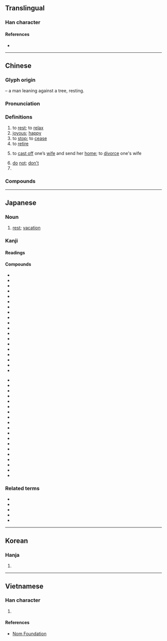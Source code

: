 {{also|体}}
{{character info/new}}
==Translingual==
{{stroke order|strokes=6}}

===Han character===
{{Han char|rn=9|rad=人|as=04|sn=6|four=24290|canj=OD|ids=⿰亻木}}

====References====
* {{Han ref|kx=0096.020|dkj=00440|dj=0203.020|hdz=10117.180|uh=4F11|ud=20241|bh=A5F0|bd=42480}}

----

==Chinese==
{{zh-forms}}

===Glyph origin===
{{Han etym}}
{{Han compound|人|t1=man|木|t2=tree|ls=ic}} – a man leaning against a tree, resting.

===Pronunciation===
{{zh-pron
|m=xiū
|c=jau1
|h=pfs=hiû
|mn=hiu
|mn-t=hiun1/hiu1
|w=
|mc=y
|oc=y
|ma=
|cat=v,a,intj,pn
}}

===Definitions===
{{zh-hanzi}}

# to [[rest]]; to [[relax]]
# [[joyous]]; [[happy]]
# to [[stop]]; to [[cease]]
# to [[retire]]
# {{lb|zh|historical}} to [[cast off]] one’s [[wife]] and send her [[home]]; to [[divorce]] one's wife
# [[do]] [[not]]; [[don't]]
# {{surname|lang=zh}}

===Compounds===
{{zh-der|休息|不休|不眠不休|不肯干休|不能自休|中休|乞休|休休|休假|休克|休兵|休刊|休命|休咎|休士頓市|休妻|休嫌|休學|休屠|休崙湖|休市|休徵|休怪|休息室|休想|休憩|休戚|休戚相關|休戚與共|休戰|休提|休明|休暇|休書|休會|休業|休業式|休歇|休止|休止符|休沐|休火山|休烈|休牛放馬|休牛散馬|休牛歸馬|休眠|休眠期|休眠火山|休管|休耕|休職|休致|休診|休閒|休閒活動|休離|休養|休養生息|何休|便休|公休|刺刺不休|勒休|同休共戚|呶呶不休|善罷干休|善罷甘休|喋喋不休|天休|奪休|官休|干休|意休不休|按甲休兵|旬休|更休|棘棘不休|欲語還休|欲說還休|歸休|無了無休|無疆之休|無盡無休|燠休|甘休|病休|皮日休|萬事皆休|紹休聖緒|絮絮不休|罷休|耶律休哥|至死方休|與國同休|與民休息|解甲休兵|解甲休士|討休|話休絮煩|誓不甘休|貫休|買休|買休賣休|輪休|退休|退休金|長休告|長休飯|雖休勿休|離休|風休冰解}}

----

==Japanese==
{{ja-see-also|休する}}

===Noun===
{{ja-noun|きゅう}}

# [[rest]]; [[vacation]]

===Kanji===
{{ja-kanji|grade=1|rs=人04}}

====Readings====
{{ja-readings
|goon=く
|kanon=きゅう<きう
|kun=やす-まる, やす-む, やす-める, いこ-う<いこ-ふ, や-む
|nanori=やすみ
}}

====Compounds====
{{der-top|Compounds containing {{lang|ja|休}}}}
* {{ja-r|休%意|きゅう%い|[[peace]], [[tranquility]]}}
* {{ja-r|休%演|きゅう%えん|[[suspending]] [[performance]]}}
* {{ja-r|休%暇|きゅう%か|[[holiday]], [[day off]]}}
* {{ja-r|休%火%山|きゅう%か%ざん|[[dormant]] [[volcano]]}}
* {{ja-r|休%会|きゅう%かい|[[adjournment]], [[recess]]}}
* {{ja-r|休%学|きゅう%がく|[[suspension]] of [[studies]]}}
* {{ja-r|休%刊|きゅう%かん|[[suspension]] of [[publication]]}}
* {{ja-r|休%閑|きゅう%かん|[[fallowing]]}}
* {{ja-r|休%館|きゅう%かん|[[library]] or [[museum]] [[closure]]}}
* {{ja-r|休%漁|きゅう%りょう|[[suspension]] of [[fishing]]}}
* {{ja-r|休%業|きゅう%ぎょう|[[business]] [[closure]]}}
* {{ja-r|休%憩|きゅう%けい|[[rest]]}}
* {{ja-r|休%校|きゅう%こう|[[school]] [[closure]]}}
* {{ja-r|休%耕|きゅう%こう|[[lying]] [[fallow]]}}
* {{ja-r|休%航|きゅう%こう|[[suspension]] of [[sailing]]}}
* {{ja-r|休%講|きゅう%こう|[[canceled]] [[lecture]]}}
* {{ja-r|休%載|きゅう%さい|[[suspension]] [[of]] [[publication]]}}
* {{ja-r|休%止|きゅう%し|[[pause]]}}
* {{ja-r|休%祥|きゅう%しょう|[[good]] [[omen]]}}
{{mid2}}
* {{ja-r|休%場|きゅう%じょう|[[theater]] [[closure]], [[stage]] [[absence]]}}
* {{ja-r|休%職|きゅう%しょく|[[suspension]] from [[office]]}}
* {{ja-r|休%心|きゅう%しん|[[rest assured]]}}
* {{ja-r|休%診|きゅう%しん|[[temporary]] [[closing]] [[of]] [[doctor]]'s [[office]]}}
* {{ja-r|休%錘|きゅう%すい|[[suspension]] [[of]] [[fabric]] [[factory]] [[operations]]}}
* {{ja-r|休%戚|きゅう%せき|[[joy]] and [[sorrow]]}}
* {{ja-r|休%戦|きゅう%せん|[[truce]], [[armistice]]}}
* {{ja-r|休%息|きゅう%そく|[[rest]], [[relaxation]]}}
* {{ja-r|足%休|あし%やすめ|[[resting]] [[feet]]}}
* {{ja-r|休%怠|きゅう%たい|[[laziness]]}}
* {{ja-r|休%廷|きゅう%てい|[[court]] [[recess]]}}
* {{ja-r|休%転|きゅう%てん|[[suspension]] [[of]] [[operations]]}}
* {{ja-r|休%電|きゅう%でん|[[electricity]] [[outage]]}}
* {{ja-r|休%日|きゅう%じつ|[[holiday]], [[day off]]}}
* {{ja-r|休%泊%所|きゅう%はく%じょ|[[resting]] [[place]]}}
* {{ja-r|休%符|きゅう%ふ|[[rest]] (in music)}}
* {{ja-r|休%眠|きゅう%みん|[[idle]]}}
* {{ja-r|休%養|きゅう%よう|[[rest]]}}
* {{ja-r|運%休|うん%きゅう}}
{{der-bottom}}

===Related terms===
* {{l|ja|休ませる}}
* {{l|ja|休まる}}
* {{l|ja|休み}}
* {{l|ja|休める}}
* {{l|ja|休らう}}

----

==Korean==

===Hanja===
{{ko-hanja|hangeul=휴|eumhun=쉴|rv=hyu|mr=hyu}}

# {{defn|lang=ko|sort=人04}}

----

==Vietnamese==

===Han character===
{{vi-hantu|[[hưu]], [[hầu]], [[hươu]]|rs=人04}}

# {{defn|lang=vi|sort=人04}}

====References====
* [http://nomfoundation.org/common/nom_details.php?codepoint=4f11 Nom Foundation]